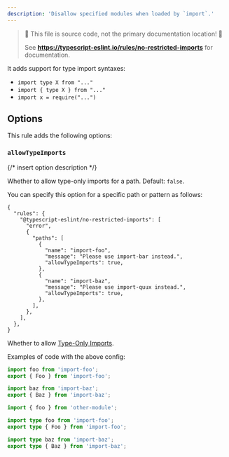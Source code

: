 ```yaml
---
description: 'Disallow specified modules when loaded by `import`.'
---
```



> 🛑 This file is source code, not the primary documentation location! 🛑
>
> See **https://typescript-eslint.io/rules/no-restricted-imports** for documentation.

It adds support for type import syntaxes:

- `import type X from "..."`
- `import { type X } from "..."`
- `import x = require("...")`

## Options

This rule adds the following options:

### `allowTypeImports`

{/* insert option description */}

Whether to allow type-only imports for a path.
Default: `false`.

You can specify this option for a specific path or pattern as follows:

```jsonc
{
  "rules": {
    "@typescript-eslint/no-restricted-imports": [
      "error",
      {
        "paths": [
          {
            "name": "import-foo",
            "message": "Please use import-bar instead.",
            "allowTypeImports": true,
          },
          {
            "name": "import-baz",
            "message": "Please use import-quux instead.",
            "allowTypeImports": true,
          },
        ],
      },
    ],
  },
}
```

Whether to allow [Type-Only Imports](https://www.typescriptlang.org/docs/handbook/release-notes/typescript-3-8.html#type-only-imports-and-export).

Examples of code with the above config:

<Tabs>
<TabItem value="❌ Incorrect">

```ts option='{"paths":[{"name":"import-foo","message":"Please use import-bar instead.","allowTypeImports":true},{"name":"import-baz","message":"Please use import-quux instead.","allowTypeImports":true}]}'
import foo from 'import-foo';
export { Foo } from 'import-foo';

import baz from 'import-baz';
export { Baz } from 'import-baz';
```

</TabItem>
<TabItem value="✅ Correct">

```ts option='{"paths":[{"name":"import-foo","message":"Please use import-bar instead.","allowTypeImports":true},{"name":"import-baz","message":"Please use import-quux instead.","allowTypeImports":true}]}'
import { foo } from 'other-module';

import type foo from 'import-foo';
export type { Foo } from 'import-foo';

import type baz from 'import-baz';
export type { Baz } from 'import-baz';
```

</TabItem>
</Tabs>
